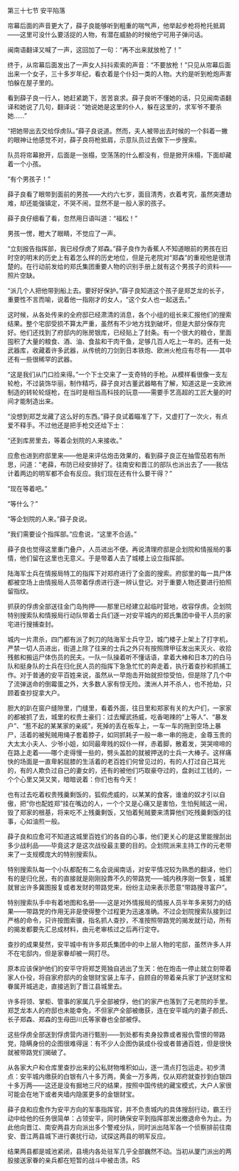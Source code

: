 

第三十七节 安平陷落

帘幕后面的声音更大了，薛子良能够听到粗重的喘气声，他举起步枪将枪托抵肩――这里可没什么要活捉的人物，有潜在威胁的时候他宁可用子弹问话。

闽南语翻译又喊了一声，这回加了一句：“再不出来就放枪了！”

终于，从帘幕后面发出了一声女人抖抖索索的声音：“不要放枪！”只见从帘幕后面出来一个女子，三十多岁年纪，看衣着是个仆妇一类的人物。大约是听到枪炮声害怕躲在屋子里的。

看到薛子良一行人，她赶紧跪下，苦苦哀求。薛子良听不懂她的话，只见闽南语翻译和她说了几句，翻译说：“她说她是这里的仆人，躲在这里的，求军爷不要杀她……”

“把她带出去交给俘虏队。”薛子良说道。然而，夫人被带出去时候的一个斜着一撇的眼神让他感觉不对，薛子良将枪抵肩，示意队员过去做下一步搜索。

队员将帘幕掀开，后面是一张榻，空荡荡的什么都没有，但是掀开床榻，下面却藏着一个小孩。

“有个男孩子！”

薛子良看了眼带到面前的男孩――大约六七岁，面目清秀，衣着考究，虽然突遭劫难，却还能强镇定，不哭不闹，显然不是一般人家的孩子。

薛子良仔细看了看，忽然用日语叫道：“福松！”

男孩一愣，瞪大了眼睛，不觉应了一声。

“立刻报告指挥部，我已经俘虏了郑森。”薛子良作为香蕉人不知道眼前的男孩在旧时空的明末的历史上有着怎么样的历史地位，但是元老院对“郑森”的重视他是很清楚的。在行动前发给的郑氏集团重要人物的识别手册上就有这个男孩子的资料――照片空缺。

“派几个人把他带到船上去。要好好保护。”薛子良知道这个孩子是郑芝龙的长子，重要性不言而喻，说着他一指刚才的女人，“这个女人也一起送去。”

这时候，从各处传来的全府邸已经肃清的消息，各个小组的组长来汇报他们的搜索结果。整个宅邸受损不算太严重，虽然有不少地方找到破坏，但是大部分保存完好。他们还找到了府邸内的账房银库，已经贴上了封条。有一个很大的粮仓，里面囤积了大量的粮食、酒、油、食盐和干肉干鱼，足够几百人吃上一年的。还有一处武器库，收藏着许多武器，从传统的刀剑到日本铁炮、欧洲火枪应有尽有――其中还有一些很稀罕的武器。

“这是我们从门口捡来得。”一个下士交来了一支奇特的手枪。从模样看很像一支左轮枪，不过装饰华丽，制作精巧，薛子良对古董武器略有了解，知道这是一支欧洲制造的转轮轮燧枪，在当时是相当高科技的玩意――需要手艺高超的工匠大量的时间才能制造出来。

“没想到郑芝龙藏了这么好的东西。”薛子良试着瞄准了下，又虚打了一次火，有点爱不释手。不过他还是把手枪交还给下士：

“还到库房里去，等着企划院的人来接收。”

应愈也进到府邸里来――他是来评估炮击效果的，看到薛子良正在抽雪茄若有所思，问道：“老薛，布防已经安排好了。往南安和晋江的部队也派出去了――我估计着两边的明军都不会有反应。我们现在还有什么要干得？”

“现在等着吧。”

“等什么？”

“等企划院的人来。”薛子良说。

“我们需要设个指挥部。”应愈说，“这里不合适。”

薛子良也觉得这里重门叠户，人员进出不便。再说清理府邸是企划院和情报局的事情，他们留在这里也无意义。于是带着人去了城楼上设立指挥部。

陆海军士兵在情报局特工的指挥下对郑府进行了全面的搜索。府邸里的每一具尸体都被空场上由情报局人员带着俘虏进行逐一辨认登记。对于重要人物还要进行拍照留指纹。

抓获的俘虏全部送往金门岛拘押――那里已经建立起临时营地，收容俘虏。企划院特别搜索队和情报局行动队带着士兵们逐一对安平城内的郑氏集团中骨干人员的家宅进行搜捕查封。

城内一片肃杀，四门都有派了刺刀的陆海军士兵守卫，城门楼子上架上了打字机，严禁一切人员进出，街道上除了往来的士兵之外只有按照牌甲征发出来灭火、收拾残骸和搬运尸体伤员的民夫。一队一队操着听不懂话语，拿着大棒和日本刀的白马队和挺身队的士兵在归化民人员的指挥下急急忙忙的奔走着，执行着查抄和抓捕工作。对于普通的安平百姓来说，虽然从一早炮击开始就担惊受怕，但是除了几个中了流弹送命的倒霉蛋之外，大多数人家有惊无险。澳洲人并不杀人，也不抢劫，只顾着查抄捉拿大户。

胆大的趴在窗户缝隙里，门缝里，看着外面，往日里和郑家有关的大户们，一家家的都被抓了去，城里的权贵土豪们：过去耀武扬威，吃香喝辣的“上等人”、“暴发户”、“惹不起的某某家的亲戚”，死掉的丢在板车上，一车一车的拖到空场上暴尸，活着的被髡贼用绳子套着脖子，如同抓耗子一般一串一串的拖走，金尊玉贵的大太太小夫人、少爷小姐，如同最卑贱的奴仆一样，赤着脚，散着发，哭哭啼啼的在路上走着――哪个走得慢一些的，劈头盖脸的就被押送的士兵一大棒子。这样痛快的场面是一直卑躬屈膝的生活着的老百姓们何曾见过的，有的人打过自己耳光的，有的人欺负过自己的妻女的，还有的被他们巧取豪夺过的，盘剥过工钱的，一个个心里又哭又笑，暗暗说着：你们也有今天！

也有过去吃着权贵残羹剩饭的，狐假虎威的，以某某的食客，谁谁的奴才引以自傲，把“你也配姓郑”挂在嘴边的人，一个个又是心痛又是害怕，生怕髡贼这一闹，毁了郑家的根基，将来吃不上残羹剩饭，又怕着髡贼要来清算他们吃残羹剩饭的往事，心如油煎一般。

薛子良和应愈可不知道这城里百姓们的各自的心事，他们更关心的是这里能搜刮出多少战利品――毕竟这才是这次战役最主要的目的。企划院派来主持工作的元老带来了一支规模庞大的特别搜索队。

特别搜索队每一个小队都配有二名会说闽南话，对安平情况较为熟悉的翻译，他们有的是归化民，有的直接就是刚刚投靠不久的带路党――城内秩序刚一恢复，城里就冒出许多冀图报复或者发财的带路党来，纷纷主动来表示愿意“带路搜寻富户”。

特别搜索队手中有着地图和名册――这是对外情报局的情报人员半年多来努力的结果――带路党的作用无非是使得整个过程更为迅速准确。不过企划院搜索队接到过严格的命令，只许按图索骥，指名抓人查抄，不准按照带路党的揭发就行动，所有的揭发都要先汇总成材料，由元老审核过之后再行定夺。

查抄的成果斐然，安平城中有许多郑氏集团中的中上层人物的宅邸，虽然许多人并不在宅邸内，但是家眷却被一网打尽。

原本应该保护他们的安平守将郑芝莞独自逃出了生天：他在炮击一停止就立刻带着家人仆役，将自家府邸内的金银财宝装上车子，自顾自的带着亲兵家丁护送财宝和眷属开城逃走，直接逃到了晋江县城里去。

许多将领、掌柜、管事的家属几乎全部被俘，他们的家产也落到了元老院的手里。郑芝龙本人的府邸也未能幸免，不但家产全部被缴获，连在安平城内的妻子颜氏、长子郑森、郑森的生母田川氏等家眷也全部被俘。

这些俘虏全部送到俘虏营内进行甄别――到处都有卖身投靠或者报仇雪恨的带路党，隐瞒身份的企图很难得逞：有不少人企图伪装成仆役或者普通百姓，但是很快就被带路党们揭破了。

从各家大户和仓库里查抄出来的公私财物堆积如山，逐一清点打包运走。初步清点：安平城内缴获的白银有八十多万两，黄金一万多两，仅从郑府就查抄到白银四十多万两――这还是没有掘地三尺的结果，按照中国传统的藏宝模式，大户人家很可能会在地下或者夹墙内隐匿更多的金银财宝。

薛子良和应愈作为安平方向的军事指挥官，并不负责城内的具体搜刮行动，霸王行动中给他的任务很简单：占领安平，同时确保安平到指挥部发出撤退命令为止。为此他向晋江、南安两县方向派出多个警戒分队，同时派出陆军各一个侦察排前往南安、晋江两县城下进行袭扰行动，试探这两县的明军反应。

结果两县都是城池紧闭，县境内各处驻军几乎全部巍然不动。当初从厦门派出的两股接送家眷的亲兵都在短暂的战斗中被击溃。RS

